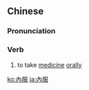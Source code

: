 ==Chinese==
{{zh-forms|s=内服}}

===Pronunciation===
{{zh-pron
|m=nèifú
|c=noi6 fuk6
|mn=lāi-ho̍k/lōe-ho̍k
|cat=v
}}

===Verb===
{{zh-verb}}

# to take [[medicine]] [[orally]]

[[ko:內服]]
[[ja:內服]]